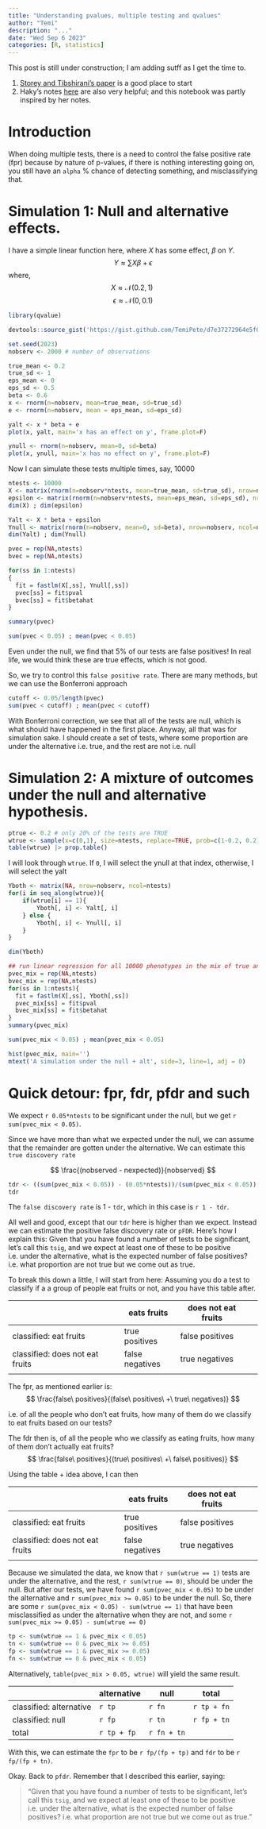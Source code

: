 ```yaml
---
title: "Understanding pvalues, multiple testing and qvalues"
author: "Temi"
description: "..."
date: "Wed Sep 6 2023"
categories: [R, statistics]
---
```


:::{.callout-note}
This post is still under construction; I am adding sutff as I get the time to.
:::

:::{.callout-tip}
1. [Storey and Tibshirani's paper](https://www.pnas.org/doi/10.1073/pnas.1530509100?url_ver=Z39.88-2003&rfr_id=ori%3Arid%3Acrossref.org&rfr_dat=cr_pub++0pubmed) is a good place to start
2. Haky's notes [here](https://lab-notes.hakyimlab.org/post/2023-03-28-multiple-testing/) are also very helpful; and this notebook was partly inspired by her notes.
:::

# Introduction
When doing multiple tests, there is a need to control the false positive rate (fpr) because by nature of p-values, if there is nothing interesting going on, you still have an `alpha` % chance of detecting something, and misclassifying that.


# Simulation 1: Null and alternative effects.

I have a simple linear function here, where $X$ has some effect, $\beta$ on $Y$.
$$
Y \approx \sum X\beta + \epsilon
$$
where,
$$
X \approx \mathcal{N}(0.2,1)\
$$
$$
\epsilon \approx \mathcal{N}(0,0.1)
$$

```r
library(qvalue)
```

```r
devtools::source_gist('https://gist.github.com/TemiPete/d7e37272964e5f00af4efea01d295dc8')
```

```r
set.seed(2023)
nobserv <- 2000 # number of observations
```

```r
true_mean <- 0.2
true_sd <- 1
eps_mean <- 0
eps_sd <- 0.5
beta <- 0.6
x <- rnorm(n=nobserv, mean=true_mean, sd=true_sd)
e <- rnorm(n=nobserv, mean = eps_mean, sd=eps_sd)

yalt <- x * beta + e
plot(x, yalt, main='x has an effect on y', frame.plot=F)
```

```r
ynull <- rnorm(n=nobserv, mean=0, sd=beta)
plot(x, ynull, main='x has no effect on y', frame.plot=F)
```

Now I can simulate these tests multiple times, say, 10000

```r
ntests <- 10000
X <- matrix(rnorm(n=nobserv*ntests, mean=true_mean, sd=true_sd), nrow=nobserv, ncol=ntests)
epsilon <- matrix(rnorm(n=nobserv*ntests, mean=eps_mean, sd=eps_sd), nrow=nobserv, ncol=ntests)
dim(X) ; dim(epsilon)

Yalt <- X * beta + epsilon
Ynull <- matrix(rnorm(n=nobserv, mean=0, sd=beta), nrow=nobserv, ncol=ntests)
dim(Yalt) ; dim(Ynull)
```

```r
pvec = rep(NA,ntests)
bvec = rep(NA,ntests)

for(ss in 1:ntests)
{
  fit = fastlm(X[,ss], Ynull[,ss])
  pvec[ss] = fit$pval  
  bvec[ss] = fit$betahat
}

summary(pvec)
```
```r
sum(pvec < 0.05) ; mean(pvec < 0.05)
```

Even under the null, we find that 5% of our tests are false positives! In real life, we would think these are true effects, which is not good.

So, we try to control this `false positive rate`. There are many methods, but we can use the Bonferroni approach

```r
cutoff <- 0.05/length(pvec)
sum(pvec < cutoff) ; mean(pvec < cutoff)
```

With Bonferroni correction, we see that all of the tests are null, which is what should have happened in the first place.
Anyway, all that was for simulation sake. I should create a set of tests, where some proportion are under the alternative i.e. true, and the rest are not i.e. null

# Simulation 2: A mixture of outcomes under the null and alternative hypothesis.
```r
ptrue <- 0.2 # only 20% of the tests are TRUE
wtrue <- sample(x=c(0,1), size=ntests, replace=TRUE, prob=c(1-0.2, 0.2))
table(wtrue) |> prop.table()
```

I will look through `wtrue`. If `0`, I will select the ynull at that index, otherwise, I will select the yalt

```r
Yboth <- matrix(NA, nrow=nobserv, ncol=ntests)
for(i in seq_along(wtrue)){
    if(wtrue[i] == 1){
        Yboth[, i] <- Yalt[, i]
    } else {
        Yboth[, i] <- Ynull[, i]
    }
}

dim(Yboth)
```


```r
## run linear regression for all 10000 phenotypes in the mix of true and false associations, Ymat_mix
pvec_mix = rep(NA,ntests)
bvec_mix = rep(NA,ntests)
for(ss in 1:ntests){
  fit = fastlm(X[,ss], Yboth[,ss])
  pvec_mix[ss] = fit$pval  
  bvec_mix[ss] = fit$betahat
}
summary(pvec_mix)
```

```r
sum(pvec_mix < 0.05) ; mean(pvec_mix < 0.05)
```

```r
hist(pvec_mix, main='')
mtext('A simulation under the null + alt', side=3, line=1, adj = 0)
```

# Quick detour: fpr, fdr, pfdr and such
We expect `r 0.05*ntests` to be significant under the null, but we get `r sum(pvec_mix < 0.05)`. 

Since we have more than what we expected under the null, we can assume that the remainder are gotten under the alternative. We can estimate this `true discovery rate` 

$$
\frac{(nobserved - nexpected)}{nobserved}
$$

```r
tdr <- ((sum(pvec_mix < 0.05)) - (0.05*ntests))/(sum(pvec_mix < 0.05))
tdr 
```

The `false discovery rate` is 1 - `tdr`, which in this case is `r 1 - tdr`. 

All well and good, except that our `tdr` here is higher than we expect. Instead we can estimate the positive false discovery rate or `pFDR`. Here's how I explain this: Given that you have found a number of tests to be significant, let's call this `tsig`, and we expect at least one of these to be positive i.e. under the alternative, what is the expected number of false positives? i.e. what proportion are not true but we come out as true. 

To break this down a little, I will start from here:
Assuming you do a test to classify if a a group of people eat fruits or not, and you have this table after.


|                                 | eats fruits     | does not eat fruits |   |
|---------------------------------|-----------------|---------------------|---|
| classified: eat fruits          | true positives  | false positives     |   |
| classified: does not eat fruits | false negatives | true negatives      |   |
|                                 |                 |                     |   |

The fpr, as mentioned earlier is: 
$$
\frac{false\ positives}{(false\ positives\ +\ true\ negatives)}
$$

i.e. of all the people who don't eat fruits, how many of them do we classify to eat fruits based on our tests?

The fdr then is, of all the people who we classify as eating fruits, how many of them don't actually eat fruits?
$$
\frac{false\ positives}{(true\ positives\ +\ false\ positives)}
$$

Using the table + idea above, I can then 


|                                 | eats fruits     | does not eat fruits |   |
|---------------------------------|-----------------|---------------------|---|
| classified: eat fruits          | true positives  | false positives     |   |
| classified: does not eat fruits | false negatives | true negatives      |   |
|                                 |                 |                     |   |


Because we simulated the data, we know that `r sum(wtrue == 1)` tests are under the alternative, and the rest, `r sum(wtrue == 0)`, should be under the null. But after our tests, we have found `r sum(pvec_mix < 0.05)` to be under the alternative and `r sum(pvec_mix >= 0.05)` to be under the null. So, there are some `r sum(pvec_mix < 0.05) - sum(wtrue == 1)` that have been misclassified as under the alternative when they are not, and some `r sum(pvec_mix >= 0.05) - sum(wtrue == 0)`
```r
tp <- sum(wtrue == 1 & pvec_mix < 0.05)
tn <- sum(wtrue == 0 & pvec_mix >= 0.05)
fp <- sum(wtrue == 1 & pvec_mix >= 0.05)
fn <- sum(wtrue == 0 & pvec_mix < 0.05)
```

Alternatively, `table(pvec_mix > 0.05, wtrue)` will yield the same result.

|                         | alternative | null        | total       |
|-------------------------|-------------|-------------|-------------|
| classified: alternative | `r tp`      | `r fn`      | `r tp + fn` |
| classified: null        | `r fp`      | `r tn`      | `r fp + tn` |
| total                   | `r tp + fp` | `r fn + tn` |             |


With this, we can estimate the `fpr` to be `r fp/(fp + tp)` and `fdr` to be `r fp/(fp + tn)`. 

Okay. Back to `pfdr`. Remember that I described this earlier, saying:

> "Given that you have found a number of tests to be significant, let's call this `tsig`, and we expect at least one of these to be positive i.e. under the alternative, what is the expected number of false positives? i.e. what proportion are not true but we come out as true."
